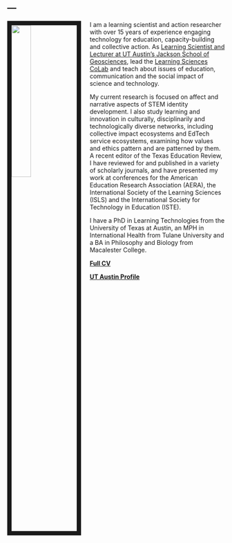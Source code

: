 ---
---

<link rel="stylesheet" href="styles.css" type="text/css">

<img src="./images/papendieck.jpg" style="width:30%; border:10px solid; margin-right: 20px" align="left">

I am a learning scientist and action researcher with over 15 years of experience engaging technology for education, capacity-building and collective action. As [Learning Scientist and Lecturer at UT Austin's Jackson School of Geosciences](http://www.jsg.utexas.edu/researcher/adam_papendieck/), lead the [Learning Sciences CoLab](https://www.lscolab.org/) and teach about issues of education, communication and the social impact of science and technology.  

My current research is focused on affect and narrative aspects of STEM identity development. I also study learning and innovation in culturally, disciplinarily and technologically diverse networks, including collective impact ecosystems and EdTech service ecosystems, examining how values and ethics pattern and are patterned by them. A recent editor of the Texas Education Review, I have reviewed for and published in a variety of scholarly journals, and have presented my work at conferences for the American Education Research Association (AERA), the International Society of the Learning Sciences (ISLS) and the International Society for Technology in Education (ISTE). 

I have a PhD in Learning Technologies from the University of Texas at Austin, an MPH in International Health from Tulane University and a BA in Philosophy and Biology from Macalester College. 

[**Full CV**](https://utexas.app.box.com/v/Papendieck-CV)

[**UT Austin Profile**](http://www.jsg.utexas.edu/researcher/adam_papendieck/)
